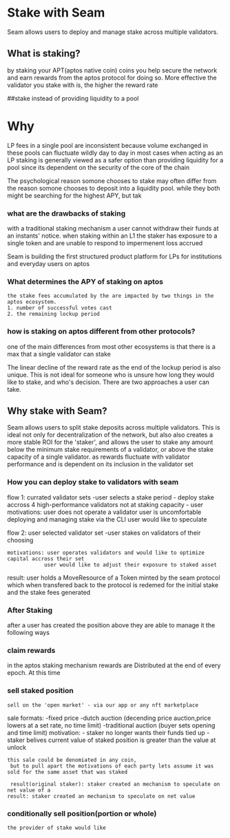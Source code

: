 
# Stake with Seam

Seam allows users to deploy and manage stake across multiple validators.


## What is staking?

by staking your APT(aptos native coin) coins you help secure the network
 and earn rewards from the aptos protocol for doing so. More effective the validator you stake with is, 
 the higher the reward rate

##stake instead of providing liquidity to a pool
# Why
LP fees in a single pool are inconsistent because volume exchanged in these pools can fluctuate wildly day to day
 in most cases when acting as an LP
staking is generally viewed as a safer option than providing liquidity for a pool since its dependent 
 on the security of the core of the chain

The psychological reason somone chooses to stake may often differ from the reason somone chooses to deposit into a liquidity pool.
while they both might be searching for the highest APY, but tak

### what are the drawbacks of staking

with a traditional staking mechanism a user cannot withdraw their funds at an instants' notice.
when staking within an L1 the staker has exposure to a single token and are unable to respond to impermenent loss accrued

Seam is building the first structured product platform for LPs for institutions and everyday users on aptos

### What determines the APY of staking on aptos
    the stake fees accumulated by the are impacted by two things in the aptos ecosystem.
    1. number of successful votes cast
    2. the remaining lockup period
    

### how is staking on aptos different from other protocols?
one of the main differences from most other ecosystems is that there  is a max that a single validator can stake

The linear decline of the reward rate as the end of the lockup period is also unique. 
This is not ideal for someone who is unsure how long they would like to stake, and who's decision. 
There are two approaches a user can take.


## Why stake with Seam?

Seam allows users to split stake deposits across multiple validators. 
This is ideal not only for decentralization of the network, but also also creates a more stable ROI for the 'staker',
and allows the user to stake any amount below the minimum stake requirements of a validator,
 or above the stake capacity of a single validator.
 as rewards fluctuate with validator performance and is dependent on its inclusion in the validator set

 ### How you can deploy stake to validators with seam

 flow 1: currated validator sets
    -user selects a stake period
    - deploy stake accross 4 high-performance validators not at staking capacity
    - user 
    motivations: user does not operate a validator
                user is uncomfortable deploying and managing stake via the CLI
                user would like to speculate 

 flow 2: user selected validator set
    -user stakes on validators of their choosing

    motivations: user operates validators and would like to optimize capital accross their set
                user would like to adjust their exposure to staked asset


result: user holds a MoveResource of a Token minted by the seam protocol which when transfered back 
 to the protocol is redemed for the initial stake and the stake fees generated
### After Staking

after a user has created the position above they are able to manage it the following ways

### claim rewards
in the aptos staking mechanism rewards are Distributed at the end of every epoch. At this time

 
### sell staked position
    sell on the 'open market' - via our app or any nft marketplace
  sale formats:
                        -fixed price
                        -dutch auction (decending price auction,price lowers at a set rate, no time limit)
                        -traditional auction (buyer sets opening and time limit)
    motivation:
            - staker no longer wants their funds tied up
            - staker belives current value of staked position is greater than the value at unlock

    this sale could be denomiated in any coin,
     but to pull apart the motivations of each party lets assume it was sold for the same asset that was staked

     result(original staker): staker created an mechanism to speculate on net value of a
    result: staker created an mechanism to speculate on net value

### conditionally sell position(portion or whole)
    the provider of stake would like
